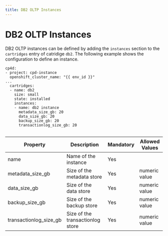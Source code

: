 ```yaml
---
title: DB2 OLTP Instances
---
```


# DB2 OLTP Instances

DB2 OLTP instances can be defined by adding the `instances` section to the `cartridges` entry of catridige `db2`. The following example shows the configuration to define an instance.

```
cp4d:
- project: cpd-instance
  openshift_cluster_name: "{{ env_id }}"
...
  cartridges:
  - name: db2
    size: small
    state: installed
    instances:
    - name: db2 instance
      metadata_size_gb: 20
      data_size_gb: 20
      backup_size_gb: 20  
      transactionlog_size_gb: 20
    
```


| Property | Description | Mandatory | Allowed Values |
| -------- | ----------- | ---------- | ------------- |
| name | Name of the instance | Yes | |
| metadata_size_gb | Size of the metadata store | Yes | numeric value |
| data_size_gb | Size of the data store | Yes | numeric value |
| backup_size_gb | Size of the backup store | Yes | numeric value |
| transactionlog_size_gb | Size of the transactionlog store | Yes | numeric value |
